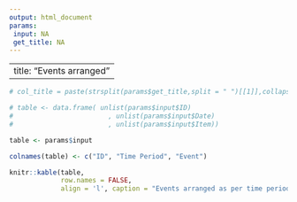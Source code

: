 ```yaml
---
output: html_document
params: 
 input: NA
 get_title: NA
---
```


---
title: "Events arranged"
---


```r

# col_title = paste(strsplit(params$get_title,split = " ")[[1]],collapse = " ")

# table <- data.frame( unlist(params$input$ID)
#                        , unlist(params$input$Date)
#                        , unlist(params$input$Item))

table <- params$input

colnames(table) <- c("ID", "Time Period", "Event")
```
  
```r

knitr::kable(table,
             row.names = FALSE, 
             align = 'l', caption = "Events arranged as per time period")

```
